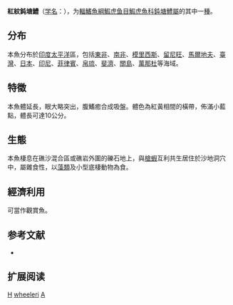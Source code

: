 {{Speciesbox 
| image = Wheeler's Goby.jpg
| status = LC
| status_system = IUCN3.1
| status_ref = <ref name = IUCN>{{cite journal | author1 = Larson, H. | author2 = Greenfield, D. | last-author-amp = yes | year= 2016 | title = ''Amblyeleotris wheeleri'' | journal = [[The_IUCN_Red_List_of_Threatened_Species|The IUCN Red List of Threatened Species]] | volume = 2016 | page = e.T193238A2213019 | doi = 10.2305/IUCN.UK.2016-3.RLTS.T193238A2213019.en }}</ref>
| taxon = Amblyeleotris wheeleri
| authority =  [[Polunin|Polunin]] & [[Lubbock|Lubbock]], 1977
| synonyms = *''Cryptocentrus wheeleri''<br /><small>Polunin & Lubbock, 1977</small>
}}

'''紅紋鈍塘鱧'''（[[学名|学名]]：{{lang|la|'''''Amblyeleotris wheeleri'''''}}），为[[輻鰭魚綱|輻鰭魚綱]][[鰕虎鱼目|鰕虎鱼目]][[鰕虎魚科|鰕虎魚科]][[鈍塘鱧屬|鈍塘鱧屬]]的其中一[[種|種]]。

==分布==
本魚分布於[[印度|印度]][[太平洋|太平洋]]區，包括[[東非|東非]]、[[南非|南非]]、[[模里西斯|模里西斯]]、[[留尼旺|留尼旺]]、[[馬爾地夫|馬爾地夫]]、[[臺灣|臺灣]]、[[日本|日本]]、[[印尼|印尼]]、[[菲律賓|菲律賓]]、[[帛琉|帛琉]]、[[斐濟|斐濟]]、[[關島|關島]]、[[萬那杜|萬那杜]]等海域。

==特徵==
本魚體延長，眼大略突出，腹鰭癒合成吸盤。體色為紅黃相間的橫帶，佈滿小藍點，體長可達10公分。

==生態==
本魚棲息在礁沙混合區或礁岩外圍的礫石地上，與[[槍蝦|槍蝦]]互利共生居住於沙地洞穴中，屬雜食性，以[[藻類|藻類]]及小型底棲動物為食。

==經濟利用==
可當作觀賞魚。

== 参考文献 ==
*{{FishBase_species|genus=Amblyeleotris|species=wheeleri|year=2011|month=12}}

== 扩展阅读 ==
{{refbegin}}
{{wikispecies-inline|Amblyeleotris guttata|紅紋鈍塘鱧}}
{{refend}}
{{Taxonbar|from=Q2166968}}

[[Category:觀賞魚|H]]
[[Category:鈍塘鱧屬|wheeleri]]
[[Category:1977年描述的魚類|A]]